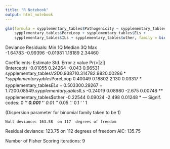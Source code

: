 ```yaml
---
title: "R Notebook"
output: html_notebook
---
```


```r
glm(formula = sypplementary_tables$Pathogenicity ~ sypplementary_tables$VSD + 
    sypplementary_tables$PoreLoop + sypplementary_tables$ELs + 
    sypplementary_tables$ILs + sypplementary_tables$other, family = binomial(link = "logit"))

```

Deviance Residuals: 
     Min        1Q    Median        3Q       Max  
-1.64783  -0.99396  -0.01981   1.18189   2.34460  

Coefficients:
                              Estimate Std. Error z value Pr(>|z|)   
(Intercept)                   -0.01055    0.24264  -0.043  0.96531   
sypplementary_tables$VSD       0.93871    0.31478   2.982  0.00286 **
sypplementary_tables$PoreLoop  0.40049    0.18802   2.130  0.03317 * 
sypplementary_tables$ELs      -0.50330    0.29267  -1.720  0.08549 . 
sypplementary_tables$ILs      -0.24019    0.08980  -2.675  0.00748 **
sypplementary_tables$other    -0.22544    0.09024  -2.498  0.01248 * 
---
Signif. codes:  0 ‘***’ 0.001 ‘**’ 0.01 ‘*’ 0.05 ‘.’ 0.1 ‘ ’ 1

(Dispersion parameter for binomial family taken to be 1)

    Null deviance: 163.58  on 117  degrees of freedom
Residual deviance: 123.75  on 112  degrees of freedom
AIC: 135.75

Number of Fisher Scoring iterations: 9